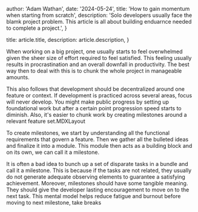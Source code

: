 
  author: 'Adam Wathan',
  date: '2024-05-24',
  title: 'How to gain momentum when starting from scratch',
  description:
    'Solo developers usually face the blamk project problem. This article is all about building enduarnce needed to complete a project.',
}

  title: article.title,
  description: article.description,
}


When working on a big project, one usually starts to feel overwhelmed given the sheer size of effort required to feel satisfied. This feeling usually results in procrastination and an overall downfall in productivity. The best way then to deal with this is to chunk the whole project in manageable amounts.

This also follows that development should be decentralized around one feature or context. If development is practiced across several areas, focus will never develop. You might make public progress by setting up foundational work but after a certain point progression speed starts to diminish. Also, it's easier to chunk work by creating milestones around a relevant feature set.MDXLayout

To create milestones, we start by understanding all the functional requirements that govern a feature. Then we gather all the bulleted ideas and finalize it into a module. This module then acts as a building block and on its own, we can call it a milestone.

It is often a bad idea to bunch up a set of disparate tasks in a bundle and call it a milestone. This is because if the tasks are not related, they usually do not generate adequate observing elements to guarantee a satisfying achievement. Moreover, milestones should have some tangible meaning. They should give the developer lasting encouragement to move on to the next task. This mental model helps reduce fatigue and burnout before moving to next milestone, take breaks 

